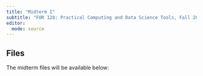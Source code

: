```yaml
---
title: "Midterm I"
subtitle: "FOR 128: Practical Computing and Data Science Tools, Fall 2024"
editor: 
  mode: source
---
```


## Files

The midterm files will be available below:

<!-- -   [midterm_01.qmd](midterms/midterm_01.qmd) -->
<!-- -   [Loblolly.csv](in_class/Loblolly.csv) -->

